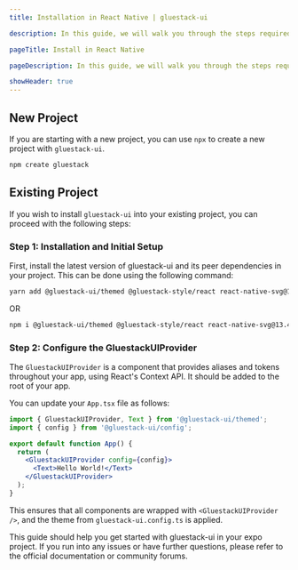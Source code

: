 ```yaml
---
title: Installation in React Native | gluestack-ui

description: In this guide, we will walk you through the steps required to add gluestack-ui to your React Native project. You can create a new React Native project using React Native CLI. We will cover initial setup, configuring the provider, and adding a new component.

pageTitle: Install in React Native

pageDescription: In this guide, we will walk you through the steps required to add gluestack-ui to your React Native project. You can create a new React Native project using React Native CLI. We will cover initial setup, configuring the provider, and adding a new component.

showHeader: true
---
```




<Meta title="Guides/Install in React Native" />

## New Project

If you are starting with a new project, you can use `npx` to create a new project with `gluestack-ui`.

```bash
npm create gluestack
```

## Existing Project

If you wish to install `gluestack-ui` into your existing project, you can proceed with the following steps:

### Step 1: Installation and Initial Setup

First, install the latest version of gluestack-ui and its peer dependencies in your project. This can be done using the following command:

```bash
yarn add @gluestack-ui/themed @gluestack-style/react react-native-svg@13.4.0
```

OR

```bash
npm i @gluestack-ui/themed @gluestack-style/react react-native-svg@13.4.0
```

### Step 2: Configure the GluestackUIProvider

The `GluestackUIProvider` is a component that provides aliases and tokens throughout your app, using React's Context API. It should be added to the root of your app.

You can update your `App.tsx` file as follows:

```jsx
import { GluestackUIProvider, Text } from '@gluestack-ui/themed';
import { config } from '@gluestack-ui/config';

export default function App() {
  return (
    <GluestackUIProvider config={config}>
      <Text>Hello World!</Text>
    </GluestackUIProvider>
  );
}
```

This ensures that all components are wrapped with `<GluestackUIProvider />`, and the theme from `gluestack-ui.config.ts` is applied.

This guide should help you get started with gluestack-ui in your expo project. If you run into any issues or have further questions, please refer to the official documentation or community forums.
